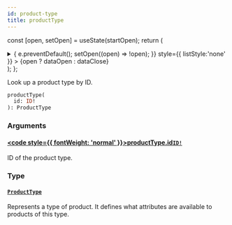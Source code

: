 ```yaml
---
id: product-type
title: productType
---
```






const [open, setOpen] = useState(startOpen);
return (
<details {...(open ? { open: true } : {})} className="details" style={{ border:'none', boxShadow:'none', background:'var(--ifm-background-color)' }}>
<summary
onClick={(e) => {
e.preventDefault();
setOpen((open) => !open);
}}
style={{ listStyle:'none' }} >
{open ? dataOpen : dataClose}
</summary>
{open && children}
</details>
);
};

Look up a product type by ID.

```graphql
productType(
  id: ID!
): ProductType
```

### Arguments

#### [<code style={{ fontWeight: 'normal' }}>productType.<b>id</b></code>](#)<Bullet />[`ID!`](../../../api-reference/miscellaneous/scalars/id.mdx) <Badge class="badge badge--secondary" text="non-null"/> <Badge class="badge badge--secondary" text="scalar"/> <Badge class="badge badge--secondary" text="miscellaneous"/>

ID of the product type.

### Type

#### [`ProductType`](../../../api-reference/products/objects/product-type.mdx) <Badge class="badge badge--secondary" text="object"/> <Badge class="badge badge--secondary" text="products"/>

Represents a type of product. It defines what attributes are available to products of this type.
